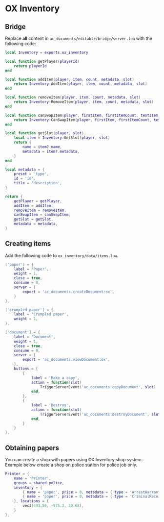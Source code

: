 # OX Inventory

## Bridge

Replace **all** content in `ac_documents/editable/bridge/server.lua` with the following code:

```lua copy filename="ac_documents/editable/bridge/server.lua"
local Inventory = exports.ox_inventory

local function getPlayer(playerId)
    return playerId
end

local function addItem(player, item, count, metadata, slot)
    return Inventory:AddItem(player, item, count, metadata, slot)
end

local function removeItem(player, item, count, metadata, slot)
    return Inventory:RemoveItem(player, item, count, metadata, slot)
end

local function canSwapItem(player, firstItem, firstItemCount, testItem, testItemCount)
    return Inventory:CanSwapItem(player, firstItem, firstItemCount, testItem, testItemCount)
end

local function getSlot(player, slot)
    local item = Inventory:GetSlot(player, slot)
    return {
        name = item?.name,
        metadata = item?.metadata,
    }
end

local metadata = {
    preset = 'type',
    id = 'id',
    title = 'description',
}

return {
    getPlayer = getPlayer,
    addItem = addItem,
    removeItem = removeItem,
    canSwapItem = canSwapItem,
    getSlot = getSlot,
    metadata = metadata,
}
```

## Creating items

Add the following code to `ox_inventory/data/items.lua`.

```lua copy filename="ox_inventory/data/items.lua"
['paper'] = {
    label = 'Paper',
    weight = 1,
    close = true,
    consume = 0,
    server = {
        export = 'ac_documents.createDocument:ox',
    }
},

['crumpled_paper'] = {
    label = 'Crumpled paper',
    weight = 1,
},

['document'] = {
    label = 'Document',
    weight = 1,
    close = true,
    consume = 0,
    server = {
        export = 'ac_documents.viewDocument:ox',
    },
    buttons = {
        {
            label = 'Make a copy',
            action = function(slot)
                TriggerServerEvent('ac_documents:copyDocument', slot)
            end,
        },
        {
            label = 'Destroy',
            action = function(slot)
                TriggerServerEvent('ac_documents:destroyDocument', slot)
            end,
        }
    }
},
```

## Obtaining papers

You can create a shop with papers using OX Inventory shop system.  
Example below create a shop on police station for police job only.

```lua copy filename="ox_inventory/data/shops.lua"
Printer = {
    name = 'Printer',
    groups = shared.police,
    inventory = {
        { name = 'paper', price = 0, metadata = { type = 'ArrestWarrant' } },
        { name = 'paper', price = 0, metadata = { type = 'CriminalRecord' } },
    }, locations = {
        vec3(443.59, -975.3, 30.68),
    }
},
```
